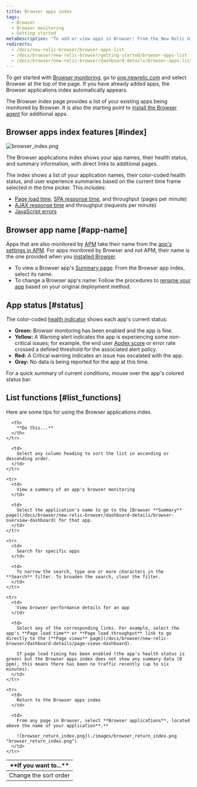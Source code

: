 ```yaml
---
title: Browser apps index
tags:
  - Browser
  - Browser monitoring
  - Getting started
metaDescription: "To add or view apps in Browser: From the New Relic UI, select Browser. To return to the list of apps later, select Browser > Browser apps."
redirects:
  - /docs/new-relic-browser/browser-apps-list
  - /docs/browser/new-relic-browser/getting-started/browser-apps-list
  - /docs/browser/new-relic-browser/dashboard-details/browser-apps-list
---
```


To get started with [Browser monitoring](/docs/browser/new-relic-browser/getting-started/introduction-new-relic-browser), go to [one.newrelic.com](http://one.newrelic.com) and select Browser at the top of the page. If you have already added apps, the Browser applications index automatically appears.

The Browser index page provides a list of your existing apps being monitored by Browser. It is also the starting point to [install the Browser agent](/docs/browser/new-relic-browser/installation/install-new-relic-browser-agent) for additional apps.

## Browser apps index features [#index]

![browser_index.png](./images/browser_index.png "browser_index.png")

<figcaption>
  The Browser applications index shows your app names, their health status, and summary information, with direct links to additional pages.
</figcaption>

The index shows a list of your application names, their color-coded health status, and user experience summaries based on the current time frame selected in the time picker. This includes:

* [Page load time](/docs/browser/new-relic-browser/dashboard-details/page-views-dashboard), [SPA response time](/docs/browser/single-page-app-monitoring/use-spa-data/view-spa-data-new-relic-browser), and throughput (pages per minute)
* [AJAX response time](/docs/browser/new-relic-browser/dashboard-details/ajax-dashboard) and throughput (requests per minute)
* [JavaScript errors](/docs/browser/new-relic-browser/dashboard-details/javascript-errors-dashboard)

## Browser app name [#app-name]

Apps that are also monitored by [APM](/docs/apm/new-relic-apm/getting-started/welcome-new-relic-apm) take their name from the [app's settings in APM](/docs/apm/new-relic-apm/installation-configuration/naming-your-application). For apps monitored by Browser and not APM, their name is the one provided when you [installed Browser](/docs/browser/new-relic-browser/installation/install-new-relic-browser-agent).

* To view a Browser app's [Summary page](/docs/browser/new-relic-browser/dashboard-details/browser-overview-dashboard): From the Browser app index, select its name.
* To change a Browser app's name: Follow the procedures to [rename your app](/docs/browser/new-relic-browser/installation-configuration/rename-browser-apps) based on your original deployment method.

## App status [#status]

The color-coded [health indicator](/docs/accounts-partnerships/education/getting-started-new-relic/glossary#health-status) shows each app's current status:

* **Green:** Browser monitoring has been enabled and the app is fine.
* **Yellow:** A Warning alert indicates the app is experiencing some non-critical issues; for example, the end user [Apdex score](/docs/apm/new-relic-apm/apdex/apdex-measuring-user-satisfaction) or error rate crossed a defined threshold for the associated alert policy.
* **Red:** A Critical warning indicates an issue has escalated with the app.
* **Gray:** No data is being reported for the app at this time.

For a quick summary of current conditions, mouse over the app's colored status bar.

## List functions [#list_functions]

Here are some tips for using the Browser applications index.

<table>
  <thead>
    <tr>
      <th width={200}>
        **If you want to...**
      </th>

      <th>
        **Do this...**
      </th>
    </tr>
  </thead>

  <tbody>
    <tr>
      <td>
        Change the sort order
      </td>

      <td>
        Select any column heading to sort the list in ascending or descending order.
      </td>
    </tr>

    <tr>
      <td>
        View a summary of an app's browser monitoring
      </td>

      <td>
        Select the application's name to go to the [Browser **Summary** page](/docs/browser/new-relic-browser/dashboard-details/browser-overview-dashboard) for that app.
      </td>
    </tr>

    <tr>
      <td>
        Search for specific apps
      </td>

      <td>
        To narrow the search, type one or more characters in the **Search** filter. To broaden the search, clear the filter.
      </td>
    </tr>

    <tr>
      <td>
        View browser performance details for an app
      </td>

      <td>
        Select any of the corresponding links. For example, select the app's **Page load time** or **Page load throughput** link to go directly to the [**Page views** page](/docs/browser/new-relic-browser/dashboard-details/page-views-dashboard).

        If page load timing has been enabled (the app's health status is green) but the Browser apps index does not show any summary data (0 ppm), this means there has been no traffic recently (up to six minutes).
      </td>
    </tr>

    <tr>
      <td>
        Return to the Browser apps index
      </td>

      <td>
        From any page in Browser, select **Browser applications**, located above the name of your application**.**

        ![browser_return_index.png](./images/browser_return_index.png "browser_return_index.png")
      </td>
    </tr>
  </tbody>
</table>
